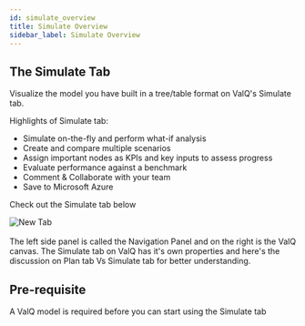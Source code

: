 ```yaml
---
id: simulate_overview
title: Simulate Overview
sidebar_label: Simulate Overview
---
```


## The Simulate Tab

Visualize the model you have built in a tree/table format on ValQ's Simulate tab.

Highlights of Simulate tab:
 - Simulate on-the-fly and perform what-if analysis
 - Create and compare multiple scenarios
 - Assign important nodes as KPIs and key inputs to assess progress
 - Evaluate performance against a benchmark 
 - Comment & Collaborate with your team
 - Save to Microsoft Azure  

Check out the Simulate tab below 

<div style={{textAlign: 'center'}}>
  <Zoom>
<img alt="New Tab" src={useBaseUrl('/doc-images/simulate_tab/sim_overview.png')} />
  </Zoom>
</div> <br />

<div style={{textAlign: 'justify'}}>
The left side panel is called the Navigation Panel and on the right is the ValQ canvas.
The Simulate tab on ValQ has it's own properties and here's the discussion on <Link to={useBaseUrl('planning/plan_overview#whats-the-difference-between-the-plan--simulate-tabs')}>Plan tab Vs Simulate tab</Link> for better understanding.
</div>

## Pre-requisite

A ValQ model is required before you can start using the Simulate tab




